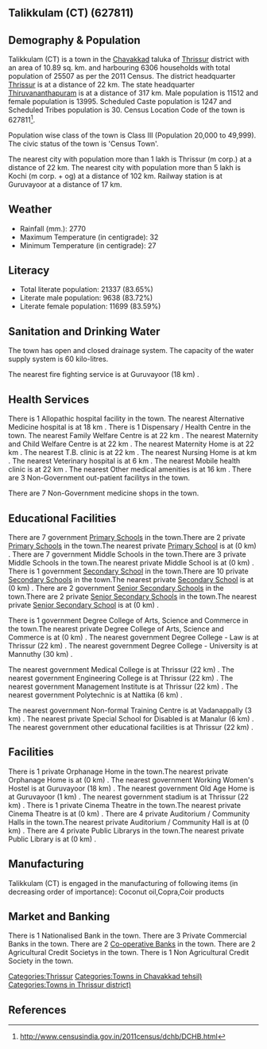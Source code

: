 {{Infobox settlement
| name=Talikkulam (CT)
| native_name=
| native_name_lang=
| other_name=
| nickname=
| settlement_type=Town
| image_skyline=
| image_alt=
| image_caption=
| pushpin_map=India Kerala
| pushpin_label_position=right
| pushpin_map_alt=
| pushpin_map_caption=Location in Kerala, India
| latd=
| latm=
| lats=
| latNS=
| longd=
| longm=
| longs=
| longEW=
| coordinates_display=inline,title
| subdivision_type=Country
| subdivision_name={{flag|India}}
| subdivision_type1=[[States and territories of India|State]]
| subdivision_name1=Kerala 
| subdivision_type2=[[List of districts of India|District]]
| subdivision_name2=Thrissur
| subdivision_type3=Tahsil
| subdivision_name3=Chavakkad
| website=
| established_title=<!-- Established -->
| established_date=
| founder=
| named_for=
| government_type=
| governing_body=
| unit_pref=Metric
| area_footnotes=
| area_rank=
| area_total_km2=10.89
| elevation_footnotes=
| elevation_m=
| population_total=25507
| population_as_of=2011
| population_rank=
| population_density_km2=2342
| population_demonym=
| population_footnotes=
| demographics_type1=Languages=
| demographics1_title1=Official=
| demographics1_info1=[[Malayalam language|Malayalam]]
| timezone1=[[Indian Standard Time|IST]]
| utc_offset1==+5:30
| postal_code_type=[[Postal Index Number|PIN]]
| postal_code=
| area_code_type=Telephone code
| area_code=
| registration_plate=
| blank1_name_sec1=Nearest city
| blank1_info_sec1=[[Thrissur (m corp.)]]
| blank2_name_sec1=[[Human sex ratio|Sex ratio]]
| blank2_info_sec1=1215
| blank3_name_sec1=Literacy
| blank3_info_sec1=83.65%
| blank1_name_sec2=[[2011 Census of India|2011 census]] code
| blank1_info_sec2=627811
| footnotes=
}}

== Talikkulam (CT) (627811) ==

== Demography & Population ==

Talikkulam (CT) is a town in the [[Chavakkad]] taluka of [[Thrissur]] district with an area of 10.89 sq. km. and harbouring 6306 households with total population of 25507 as per the 2011 Census. The district headquarter [[Thrissur]] is at a distance of 22 km. The state headquarter [[Thiruvananthapuram]] is at a distance of 317 km. Male population is 11512 and female population is 13995. Scheduled Caste population is 1247 and Scheduled Tribes population is 30. Census Location Code of the town is 627811<ref>http://www.censusindia.gov.in/2011census/dchb/DCHB.html</ref>.

Population wise class of the town is Class III (Population 20,000 to 49,999).
The civic status of the town is 'Census Town'.

The nearest city with population more than 1 lakh is Thrissur (m corp.) at a distance of 22 km. The nearest city with population more than 5 lakh is Kochi (m corp. + og)  at a distance of 102 km. Railway station is at Guruvayoor at a distance of 17 km.


== Weather ==  
* Rainfall (mm.): 2770 
* Maximum Temperature (in centigrade): 32
* Minimum Temperature (in centigrade): 27


== Literacy ==  
* Total literate population: 21337 (83.65%)
* Literate male population: 9638 (83.72%)
* Literate female population: 11699 (83.59%)


== Sanitation and Drinking Water ==  
The town has open and closed drainage system.
The capacity of the water supply system is 60 kilo-litres.

The nearest fire fighting service is at Guruvayoor (18 km) .


== Health Services ==
There is 1 Allopathic hospital facility in the town.
The nearest Alternative Medicine hospital is at 18 km .
There is 1 Dispensary / Health Centre in the town.
The nearest Family Welfare Centre is at 22 km .
The nearest Maternity and Child Welfare Centre is at 22 km .
The nearest Maternity Home is at 22 km .
The nearest T.B. clinic is at 22 km .
The nearest Nursing Home is at  km .
The nearest Veterinary hospital is at 6 km .
The nearest Mobile health clinic is at 22 km .
The nearest Other medical amenities is at 16 km .
There are 3 Non-Government out-patient facilitys in the town.


There are 7 Non-Government medicine shops in the town.


== Educational Facilities ==
There are 7 government [[Primary School]]s in the town.There are 2 private [[Primary School]]s in the town.The nearest private [[Primary School]] is at  (0 km) .
There are 7 government Middle Schools in the town.There are 3 private Middle Schools in the town.The nearest private Middle School is at  (0 km) .
There is 1 government [[Secondary School]] in the town.There are 10 private [[Secondary School]]s in the town.The nearest private [[Secondary School]] is at  (0 km) .
There are 2 government [[Senior Secondary School]]s in the town.There are 2 private [[Senior Secondary School]]s in the town.The nearest private [[Senior Secondary School]] is at  (0 km) .
 
 
 
 
 
There is 1 government Degree College of Arts, Science and Commerce in the town.The nearest private Degree College of Arts, Science and Commerce is at  (0 km) .
The nearest government Degree College - Law is at Thrissur (22 km) .
The nearest government Degree College - University is at Mannuthy (30 km) .
 
The nearest government Medical College is at Thrissur (22 km) .
The nearest government Engineering College is at Thrissur (22 km) .
The nearest government Management Institute is at Thrissur (22 km) .
The nearest government Polytechnic is at Nattika (6 km) .
 
The nearest government Non-formal Training Centre is at Vadanappally  (3 km) .
The nearest private Special School for Disabled is at Manalur (6 km) .
The nearest government other educational facilities is at Thrissur (22 km) .


== Facilities ==
There is 1 private Orphanage Home in the town.The nearest private Orphanage Home is at  (0 km) .
The nearest government Working Women's Hostel is at Guruvayoor (18 km) .
The nearest government Old Age Home is at Guruvayoor (1 km) .
The nearest government stadium is at Thrissur (22 km) .
There is 1 private Cinema Theatre in the town.The nearest private Cinema Theatre is at  (0 km) .
There are 4 private Auditorium / Community Halls in the town.The nearest private Auditorium / Community Hall is at  (0 km) .
There are 4 private Public Librarys in the town.The nearest private Public Library is at  (0 km) .


== Manufacturing ==
Talikkulam (CT) is engaged in the manufacturing of following items (in decreasing order of importance): Coconut oil,Copra,Coir products


== Market and Banking ==
There is 1 Nationalised Bank in the town.
There are 3 Private Commercial Banks in the town.
There are 2 [[Co-operative Bank]]s in the town.
There are 2 Agricultural Credit Societys in the town.
There is 1 Non Agricultural Credit Society in the town.


[[Categories:Thrissur]]
[[Categories:Towns in Chavakkad tehsil)]]
[[Categories:Towns in Thrissur district)]]


== References ==
{{Reflist}}


